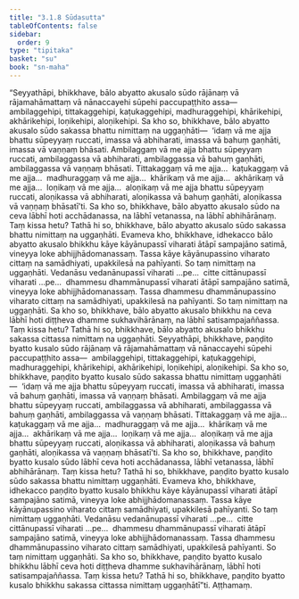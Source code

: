 ```yaml
---
title: "3.1.8 Sūdasutta"
tableOfContents: false
sidebar:
  order: 9
type: "tipitaka"
basket: "su"
book: "sn-maha"
---
```



<DynamicBreadcrumb />

<Division number="374" book="sn-maha" bookNo="14" page="130">

<Paragraph number="781" book="sn-maha">
“Seyyathāpi, bhikkhave, bālo abyatto akusalo sūdo rājānaṃ vā rājamahāmattaṃ vā nānaccayehi sūpehi paccupaṭṭhito assa—  ambilaggehipi, tittakaggehipi, kaṭukaggehipi, madhuraggehipi, khārikehipi, akhārikehipi, loṇikehipi, aloṇikehipi.
</Paragraph>

<Paragraph number="782" book="sn-maha">
Sa kho so, bhikkhave, bālo abyatto akusalo sūdo sakassa bhattu nimittaṃ na uggaṇhāti—  ‘idaṃ vā me ajja bhattu sūpeyyaṃ ruccati, imassa vā abhiharati, imassa vā bahuṃ gaṇhāti, imassa vā vaṇṇaṃ bhāsati. Ambilaggaṃ vā me ajja bhattu sūpeyyaṃ ruccati, ambilaggassa vā abhiharati, ambilaggassa vā bahuṃ gaṇhāti, ambilaggassa vā vaṇṇaṃ bhāsati. Tittakaggaṃ vā me ajja…  kaṭukaggaṃ vā me ajja…  madhuraggaṃ vā me ajja…  khārikaṃ vā me ajja…  akhārikaṃ vā me ajja…  loṇikaṃ vā me ajja…  aloṇikaṃ vā me ajja bhattu sūpeyyaṃ ruccati, aloṇikassa vā abhiharati, aloṇikassa vā bahuṃ gaṇhāti, aloṇikassa vā vaṇṇaṃ bhāsatī’ti.
</Paragraph>

<Paragraph number="783" book="sn-maha">
Sa kho so, bhikkhave, bālo abyatto akusalo sūdo na ceva lābhī hoti acchādanassa, na lābhī vetanassa, na lābhī abhihārānaṃ. Taṃ kissa hetu? Tathā hi so, bhikkhave, bālo abyatto akusalo sūdo sakassa bhattu nimittaṃ na uggaṇhāti. Evameva kho, bhikkhave, idhekacco bālo abyatto akusalo bhikkhu kāye kāyānupassī viharati ātāpī sampajāno satimā, vineyya loke abhijjhādomanassaṃ. Tassa kāye kāyānupassino viharato cittaṃ na samādhiyati, upakkilesā na pahīyanti. So taṃ nimittaṃ na uggaṇhāti. Vedanāsu vedanānupassī viharati …pe…  citte cittānupassī viharati …pe…  dhammesu dhammānupassī viharati ātāpī sampajāno satimā, vineyya loke abhijjhādomanassaṃ. Tassa dhammesu dhammānupassino viharato cittaṃ na samādhiyati, upakkilesā na pahīyanti. So taṃ nimittaṃ na uggaṇhāti.
</Paragraph>

<Paragraph number="784" book="sn-maha">
Sa kho so, bhikkhave, bālo abyatto akusalo bhikkhu na ceva lābhī hoti diṭṭheva dhamme sukhavihārānaṃ, na lābhī satisampajaññassa. Taṃ kissa hetu? Tathā hi so, bhikkhave, bālo abyatto akusalo bhikkhu sakassa cittassa nimittaṃ na uggaṇhāti.
</Paragraph>

<Paragraph number="785" book="sn-maha">
Seyyathāpi, bhikkhave, paṇḍito byatto kusalo sūdo rājānaṃ vā rājamahāmattaṃ vā nānaccayehi sūpehi paccupaṭṭhito assa—  ambilaggehipi, tittakaggehipi, kaṭukaggehipi, madhuraggehipi, khārikehipi, akhārikehipi, loṇikehipi, aloṇikehipi.
</Paragraph>

<Paragraph number="786" book="sn-maha">
Sa kho so, bhikkhave, paṇḍito byatto kusalo sūdo sakassa bhattu nimittaṃ uggaṇhāti—  ‘idaṃ vā me ajja bhattu sūpeyyaṃ ruccati, imassa vā abhiharati, imassa vā bahuṃ gaṇhāti, imassa vā vaṇṇaṃ bhāsati. Ambilaggaṃ vā me ajja bhattu sūpeyyaṃ ruccati, ambilaggassa vā abhiharati, ambilaggassa vā bahuṃ gaṇhāti, ambilaggassa vā vaṇṇaṃ bhāsati. Tittakaggaṃ vā me ajja…  kaṭukaggaṃ vā me ajja…  madhuraggaṃ vā me ajja…  khārikaṃ vā me ajja…  akhārikaṃ vā me ajja…  loṇikaṃ vā me ajja…  aloṇikaṃ vā me ajja bhattu sūpeyyaṃ ruccati, aloṇikassa vā abhiharati, aloṇikassa vā bahuṃ gaṇhāti, aloṇikassa vā vaṇṇaṃ bhāsatī’ti.
</Paragraph>

<Paragraph number="787" book="sn-maha">
Sa kho so, bhikkhave, paṇḍito byatto kusalo sūdo lābhī ceva hoti acchādanassa, lābhī vetanassa, lābhī abhihārānaṃ. Taṃ kissa hetu? Tathā hi so, bhikkhave, paṇḍito byatto kusalo sūdo sakassa bhattu nimittaṃ uggaṇhāti. Evameva kho, bhikkhave, idhekacco paṇḍito byatto kusalo bhikkhu kāye kāyānupassī viharati ātāpī sampajāno satimā, vineyya loke abhijjhādomanassaṃ. Tassa kāye kāyānupassino viharato cittaṃ samādhiyati, upakkilesā pahīyanti. So taṃ nimittaṃ uggaṇhāti. Vedanāsu vedanānupassī viharati …pe…  citte cittānupassī viharati …pe…  dhammesu dhammānupassī viharati ātāpī sampajāno satimā, vineyya loke abhijjhādomanassaṃ. Tassa dhammesu dhammānupassino viharato cittaṃ samādhiyati, upakkilesā pahīyanti. So taṃ nimittaṃ uggaṇhāti.
</Paragraph>

<Paragraph number="788" book="sn-maha">
Sa kho so, bhikkhave, paṇḍito byatto kusalo bhikkhu lābhī ceva hoti diṭṭheva dhamme sukhavihārānaṃ, lābhī hoti satisampajaññassa. Taṃ kissa hetu? Tathā hi so, bhikkhave, paṇḍito byatto kusalo bhikkhu sakassa cittassa nimittaṃ uggaṇhātī”ti.

</Paragraph>
</Division>

<Paragraph number="789" type="center" book="sn-maha">
Aṭṭhamaṃ.
</Paragraph>